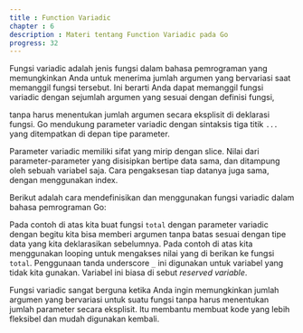 ```yaml
---
title : Function Variadic
chapter : 6
description : Materi tentang Function Variadic pada Go
progress: 32
---
```


Fungsi variadic adalah jenis fungsi dalam bahasa pemrograman yang 
memungkinkan Anda untuk menerima jumlah argumen yang bervariasi 
saat memanggil fungsi tersebut. Ini berarti Anda dapat memanggil fungsi 
variadic dengan sejumlah argumen yang sesuai dengan definisi fungsi, 

tanpa harus menentukan jumlah argumen secara eksplisit di deklarasi 
fungsi. Go mendukung parameter variadic dengan sintaksis tiga titik 
`...` yang ditempatkan di depan tipe parameter. 

Parameter variadic memiliki sifat yang mirip dengan slice. Nilai dari 
parameter-parameter yang disisipkan bertipe data sama, dan ditampung 
oleh sebuah variabel saja. Cara pengaksesan tiap datanya juga sama, 
dengan menggunakan index.

Berikut adalah cara mendefinisikan dan menggunakan fungsi variadic 
dalam bahasa pemrograman Go:

<Compiler src="https://goplay.tools/snippet/o9kKkEEPsXr"/>

Pada contoh di atas kita buat fungsi `total` dengan parameter variadic 
dengan begitu kita bisa memberi argumen tanpa batas sesuai dengan tipe 
data yang kita deklarasikan sebelumnya. Pada contoh di atas kita 
menggunakan looping untuk mengakses nilai yang di berikan ke fungsi 
`total`. Penggunaan tanda underscore `_` ini digunakan untuk variabel yang 
tidak kita gunakan. Variabel ini biasa di sebut _reserved variable_.

Fungsi variadic sangat berguna ketika Anda ingin memungkinkan jumlah 
argumen yang bervariasi untuk suatu fungsi tanpa harus menentukan 
jumlah parameter secara eksplisit. Itu membantu membuat kode yang lebih 
fleksibel dan mudah digunakan kembali.
